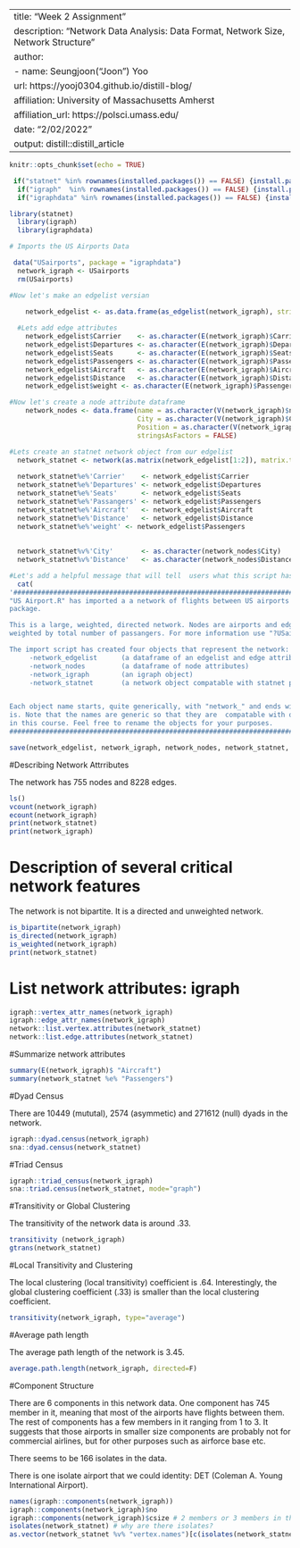 
---
title: "Week 2 Assignment"
description: "Network Data Analysis: Data Format, Network Size, Network Structure"
author:
  - name: Seungjoon("Joon") Yoo 
    url: https://yooj0304.github.io/distill-blog/
    affiliation: University of Massachusetts Amherst
    affiliation_url: https://polsci.umass.edu/
date: "2/02/2022"
output: distill::distill_article
---

```r
knitr::opts_chunk$set(echo = TRUE)
```

```r
  
 if("statnet" %in% rownames(installed.packages()) == FALSE) {install.packages("statnet")}
  if("igraph"  %in% rownames(installed.packages()) == FALSE) {install.packages("igraph")}
  if("igraphdata" %in% rownames(installed.packages()) == FALSE) {install.packages("igraphdata")}

library(statnet)
  library(igraph)
  library(igraphdata)
```

```r
# Imports the US Airports Data

 data("USairports", package = "igraphdata")
  network_igraph <- USairports
  rm(USairports)
```

```r
#Now let's make an edgelist versian

    network_edgelist <- as.data.frame(as_edgelist(network_igraph), stringsAsFactors = FALSE)
  
  #Lets add edge attributes
    network_edgelist$Carrier    <- as.character(E(network_igraph)$Carrier)
    network_edgelist$Departures <- as.character(E(network_igraph)$Departures)
    network_edgelist$Seats      <- as.character(E(network_igraph)$Seats)
    network_edgelist$Passengers <- as.character(E(network_igraph)$Passengers)
    network_edgelist$Aircraft   <- as.character(E(network_igraph)$Aircraft)
    network_edgelist$Distance   <- as.character(E(network_igraph)$Distance)
    network_edgelist$weight <- as.character(E(network_igraph)$Passengers)
```

```r
#Now let's create a node attribute dataframe
    network_nodes <- data.frame(name = as.character(V(network_igraph)$name), 
                                City = as.character(V(network_igraph)$City),
                                Position = as.character(V(network_igraph)$Position),
                                stringsAsFactors = FALSE)
```

```r
#Lets create an statnet network object from our edgelist
  network_statnet <- network(as.matrix(network_edgelist[1:2]), matrix.type = 'edgelist', directed = TRUE)
  
  network_statnet%e%'Carrier'    <- network_edgelist$Carrier    
  network_statnet%e%'Departures' <- network_edgelist$Departures 
  network_statnet%e%'Seats'      <- network_edgelist$Seats      
  network_statnet%e%'Passangers' <- network_edgelist$Passengers 
  network_statnet%e%'Aircraft'   <- network_edgelist$Aircraft   
  network_statnet%e%'Distance'   <- network_edgelist$Distance
  network_statnet%e%'weight' <- network_edgelist$Passengers 
  
  
  network_statnet%v%'City'       <- as.character(network_nodes$City)
  network_statnet%v%'Distance'   <- as.character(network_nodes$Distance)
```  

```r
#Let's add a helpful message that will tell  users what this script has done.
  cat(
'#################################################################################################
"US Airport.R" has imported a a network of flights between US airports from the igraphdata
package.

This is a large, weighted, directed network. Nodes are airports and edges are flights. Edges are
weighted by total number of passangers. For more information use "?USairports".

The import script has created four objects that represent the network:
     -network_edgelist      (a dataframe of an edgelist and edge attributes)
     -network_nodes         (a dataframe of node attributes)
     -network_igraph        (an igraph object)
     -network_statnet       (a network object compatable with statnet packages like sna & ergm)


Each object name starts, quite generically, with "network_" and ends with the type of object it 
is. Note that the names are generic so that they are  compatable with other scripts you will use
in this course. Feel free to rename the objects for your purposes. 
################################################################################################')

save(network_edgelist, network_igraph, network_nodes, network_statnet, file="USAirports.rda")
```  
#Describing Network Attrributes

The network has 755 nodes and 8228 edges.

```r
ls()
vcount(network_igraph)
ecount(network_igraph)
print(network_statnet)
print(network_igraph)
```

# Description of several critical network features

The network is not bipartite. It is a directed and unweighted network.

```r
is_bipartite(network_igraph)
is_directed(network_igraph)
is_weighted(network_igraph)
print(network_statnet)
```

# List network attributes: igraph

```r
igraph::vertex_attr_names(network_igraph)
igraph::edge_attr_names(network_igraph)
network::list.vertex.attributes(network_statnet)
network::list.edge.attributes(network_statnet)
```

#Summarize network attributes

```r
summary(E(network_igraph)$ "Aircraft")
summary(network_statnet %e% "Passengers")
```

#Dyad Census

There are 10449 (mututal), 2574 (asymmetic) and 271612 (null) dyads in the network.

```r
igraph::dyad.census(network_igraph)
sna::dyad.census(network_statnet)
```

#Triad Census

```r
igraph::triad_census(network_igraph)
sna::triad.census(network_statnet, mode="graph")
```

#Transitivity or Global Clustering

The transitivity of the network data is around .33.

```r
transitivity (network_igraph)
gtrans(network_statnet)
```

#Local Transitivity and Clustering

The local clustering (local transitivity) coefficient is .64. 
Interestingly, the global clustering coefficient (.33) is smaller than the local clustering coefficient.

```r
transitivity(network_igraph, type="average")
```

#Average path length

The average path length of the network is 3.45.

```r
average.path.length(network_igraph, directed=F)
```

#Component Structure

There are 6 components in this network data. One component has 745 member in it, meaning that most of the airports have flights between them. The rest of components has a few members in it ranging from 1 to 3. It suggests that those airports in smaller size components are probably not for commercial airlines, but for other purposes such as airforce base etc.

There seems to be 166 isolates in the data.

There is one isolate airport that we could identity: DET (Coleman A. Young International Airport).

```r
names(igraph::components(network_igraph))
igraph::components(network_igraph)$no
igraph::components(network_igraph)$csize # 2 members or 3 members in the network 
isolates(network_statnet) # why are there isolates?
as.vector(network_statnet %v% "vertex.names")[c(isolates(network_statnet))]
```